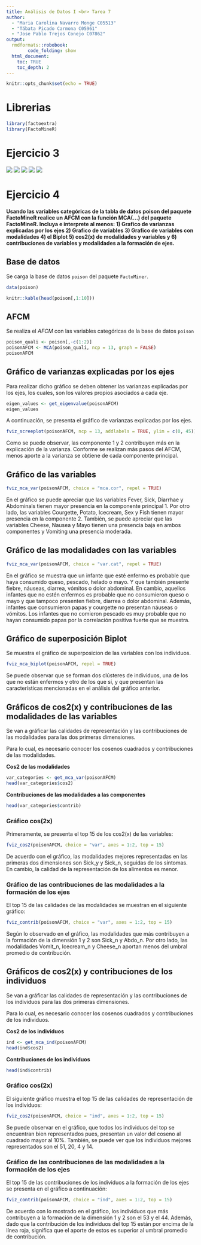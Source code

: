 ```yaml
---
title: Análisis de Datos I <br> Tarea 7
author:
  - "Maria Carolina Navarro Monge C05513"
  - "Tábata Picado Carmona C05961"
  - "Jose Pablo Trejos Conejo C07862"
output:
  rmdformats::robobook:
        code_folding: show
  html_document:
    toc: TRUE
    toc_depth: 2
---
```



```r
knitr::opts_chunk$set(echo = TRUE)
```

# Librerias
```r
library(factoextra)
library(FactoMineR)
```

# Ejercicio 3

<img src="demostraciones_tarea_7-0001.jpg">
<img src="demostraciones_tarea_7-0002.jpg">
<img src="demostraciones_tarea_7-0003.jpg">
<img src="demostraciones_tarea_7-0004.jpg">
<img src="demostraciones_tarea_7-0005.jpg">

# Ejercicio 4
  
**Usando las variables categóricas de la tabla de datos poison del paquete FactoMineR realice un AFCM con la función MCA(...) del paquete FactoMineR. Incluya e interprete al menos: 1) Grafico de varianzas explicadas por los ejes 2) Grafico de variables 3) Grafico de variables con modalidades 4) el Biplot 5) cos2(x) de modalidades y variables y 6) contribuciones de variables y modalidades a la formación de ejes.**

## Base de datos

Se carga la base de datos `poison` del paquete `FactoMiner`.
```r
data(poison)

knitr::kable(head(poison[,1:10]))
```

## AFCM

Se realiza el *AFCM* con las variables categóricas de la base de datos `poison`
```r
poison_quali <- poison[,-c(1:2)]
poisonAFCM <- MCA(poison_quali, ncp = 13, graph = FALSE)
poisonAFCM
```
## Gráfico de varianzas explicadas por los ejes


Para realizar dicho gráfico se deben obtener las varianzas explicadas por los 
ejes, los cuales, son los valores propios asociados a cada eje.

```r
eigen_values <- get_eigenvalue(poisonAFCM)
eigen_values
```

A continuación, se presenta el gráfico de varianzas explicadas por los ejes.

```r
fviz_screeplot(poisonAFCM, ncp = 13, addlabels = TRUE, ylim = c(0, 45))
```
Como se puede observar, las componente 1 y 2 contribuyen más en la explicación
de la varianza. Conforme se realizan más pasos del AFCM, menos aporte a la varianza
se obtiene de cada componente principal. 

## Gráfico de las variables

```r
fviz_mca_var(poisonAFCM, choice = "mca.cor", repel = TRUE) 
```

En el gráfico se puede apreciar que las variables Fever, Sick, Diarrhae y 
Abdominals tienen mayor presencia en la componente principal 1. Por otro lado, 
las variables Courgette, Potato, Icecream, Sex y Fish tienen mayor presencia en
la componente 2. También, se puede apreciar que las variables Cheese, Nausea y 
Mayo tienen una presencia baja en ambos componentes y Vomiting una presencia 
moderada. 

## Gráfico de las modalidades con las variables 

```r
fviz_mca_var(poisonAFCM, choice = "var.cat", repel = TRUE)
```
En el gráfico se muestra que un infante que esté enfermo es probable que haya 
consumido queso, pescado, helado o mayo. Y que también presente fiebre, náuseas, 
diarrea, vómitos o dolor abdominal. En cambio, aquellos infantes que no estén 
enfermos es probable que no consumieron queso o mayo y que tampoco presenten fiebre, 
diarrea o  dolor abdominal. Además, infantes que consumieron papas y courgette no 
presentan náuseas o vómitos. Los infantes que no comieron pescado es muy probable
que no hayan consumido papas por la correlación positiva fuerte que se muestra.

## Gráfico de superposición Biplot

Se muestra el gráfico de superposicion de las variables con los individuos.

```r
fviz_mca_biplot(poisonAFCM, repel = TRUE)
```

Se puede observar que se forman dos clústeres de individuos, una de los que no 
están enfermos y otro de los que sí, y que presentan las características mencionadas
en el análisis del  gráfico anterior.

## Gráficos de cos2(x) y contribuciones de las modalidades de las variables

Se van a gráficar las calidades de representación y las contribuciones de las 
modalidades para las dos primeras dimensiones.

Para lo cual, es necesario conocer los cosenos cuadrados y contribuciones de las
modalidades. 

**Cos2 de las modalidades**
```r
var_categories <- get_mca_var(poisonAFCM)
head(var_categories$cos2)
```

**Contribuciones de las modalidades a las componentes**
```r
head(var_categories$contrib)
```
### Gráfico cos(2x)

Primeramente, se presenta el top 15 de los cos2(x) de las variables:

```r
fviz_cos2(poisonAFCM, choice = "var", axes = 1:2, top = 15)
```
De acuerdo con el gráfico, las modalidades mejores representadas en las primeras
dos dimensiones son Sick_y y Sick_n, seguidas de los síntomas. En cambio, la 
calidad de la representación de los alimentos es menor. 
      
### Gráfico de las contribuciones de las modalidades a la formación de los ejes 

El top 15 de las calidades de las modalidades se muestran en el siguiente gráfico:

```r
fviz_contrib(poisonAFCM, choice = "var", axes = 1:2, top = 15)
```
Según lo observado en el gráfico, las modalidades que más contribuyen a la 
formación de la dimensión 1 y 2 son Sick_n y Abdo_n. Por otro lado, las
modalidades Vomit_n, Icecream_n y Cheese_n aportan menos del umbral promedio
de contribución.

## Gráficos de cos2(x) y contribuciones de los individuos

Se van a gráficar las calidades de representación y las contribuciones de los
individuos para las dos primeras dimensiones.

Para lo cual, es necesario conocer los cosenos cuadrados y contribuciones de los
individuos. 

**Cos2 de los individuos**
```r
ind <- get_mca_ind(poisonAFCM)
head(ind$cos2)
```
**Contribuciones de los individuos**

```r
head(ind$contrib)
```
### Gráfico cos(2x)

El siguiente gráfico muestra el top 15 de las calidades de representación 
de los individuos:

```r
fviz_cos2(poisonAFCM, choice = "ind", axes = 1:2, top = 15)
```
Se puede observar en el gráfico, que todos los individuos del top se encuentran
bien representados pues, presentan un valor del coseno al cuadrado mayor al 10%.
También, se puede ver que los individuos mejores representados son el 51, 20, 4 
y 14.


### Gráfico de las contribuciones de las modalidades a la formación de los ejes 

El top 15 de las contribuciones de los individuos a la formación de los ejes
se presenta en el gráfico a continuación:
```r
fviz_contrib(poisonAFCM, choice = "ind", axes = 1:2, top = 15)
```
De acuerdo con lo mostrado en el gráfico, los individuos que más contribuyen a la 
formación de la dimensión 1 y 2 son el 53 y el 44. Además, dado que la contribución
de los individuos del top 15 están por encima de la línea roja, significa
que el aporte de estos es superior al umbral promedio de contribución.
